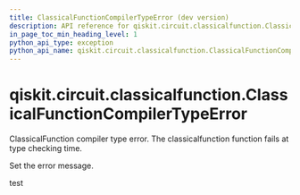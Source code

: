 ```yaml
---
title: ClassicalFunctionCompilerTypeError (dev version)
description: API reference for qiskit.circuit.classicalfunction.ClassicalFunctionCompilerTypeError in the dev version of qiskit
in_page_toc_min_heading_level: 1
python_api_type: exception
python_api_name: qiskit.circuit.classicalfunction.ClassicalFunctionCompilerTypeError
---
```


<span id="qiskit-circuit-classicalfunction-classicalfunctioncompilertypeerror" />

# qiskit.circuit.classicalfunction.ClassicalFunctionCompilerTypeError

<Class id="qiskit.circuit.classicalfunction.ClassicalFunctionCompilerTypeError" isDedicatedPage={true} github="https://github.com/Qiskit/qiskit/tree/stable/1.3/qiskit/circuit/classicalfunction/exceptions.py#L31-L35" signature="qiskit.circuit.classicalfunction.ClassicalFunctionCompilerTypeError(*message)" modifiers="exception">
  ClassicalFunction compiler type error. The classicalfunction function fails at type checking time.

  Set the error message.
</Class>

test
